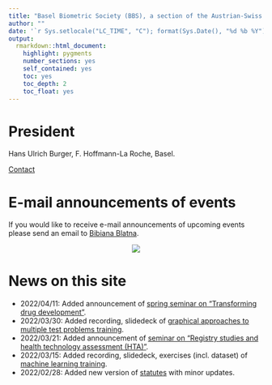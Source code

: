 ```yaml
---
title: "Basel Biometric Society (BBS), a section of the Austrian-Swiss region of the international biometric society (ROeS)"
author: ""
date: '`r Sys.setlocale("LC_TIME", "C"); format(Sys.Date(), "%d %b %Y")`'
output: 
  rmarkdown::html_document:
    highlight: pygments
    number_sections: yes
    self_contained: yes
    toc: yes
    toc_depth: 2
    toc_float: yes
---
```


# President

Hans Ulrich Burger, F. Hoffmann-La Roche, Basel.

[Contact](mailto:info@bbsbasel.ch)

# E-mail announcements of events

If you would like to receive e-mail announcements of upcoming events please send an email to [Bibiana Blatna](mailto:bibiana.blatna@novartis.com).

<center>![](bbs_logo.gif)</center>

# News on this site

* 2022/04/11: Added announcement of [spring seminar on "Transforming drug development"](events_upcoming.html).
* 2022/03/30: Added recording, slidedeck of [graphical approaches to multiple test problems training](https://baselbiometrics.github.io/home/docs/trainings_past.html#29032022:_Graphical_approaches_to_multiple_test_problems).
* 2022/03/21: Added announcement of [seminar on "Registry studies and health technology assessment (HTA)"](events_upcoming.html).
* 2022/03/15: Added recording, slidedeck, exercises (incl. dataset) of [machine learning training](https://baselbiometrics.github.io/home/docs/trainings_past.html#21022022:_Machine_Learning_in_clinical_drug_development).
* 2022/02/28: Added new version of [statutes](data/BBS_Statutes.pdf) with minor updates.







